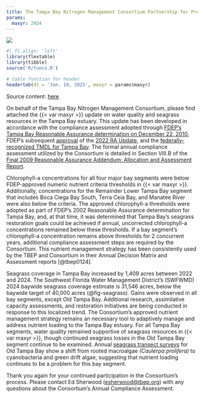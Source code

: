```yaml
---
title: The Tampa Bay Nitrogen Management Consortium Partnership for Progress
params:
  maxyr: 2024
---
```


![](www/header.png)

```r
#| ft.align: 'left'
library(flextable)
library(tibble)
source('R/funcs.R')

# table function for header
headertab(dt = 'Jan. 19, 2025', maxyr = params$maxyr)
```

Source content: [here](https://github.com/tbep-tech/tbnmc-compliance-assessment-2024)

On behalf of the Tampa Bay Nitrogen Management Consortium, please find attached the {{< var maxyr >}} update on water quality and seagrass resources in the Tampa Bay estuary. This update has been developed in accordance with the compliance assessment adopted through [FDEP’s Tampa Bay Reasonable Assurance determination on December 22, 2010](https://drive.google.com/file/d/1wV3w8ack_fLNK3yS-xTR7LTmziNtZ8CN/view?usp=share_link), FDEP’s subsequent [approval](https://drive.google.com/file/d/1IIloBN5RoZPB6vgWzEjmMQyFjFL3fq0Y/view?usp=share_link) of the [2022 RA Update](https://drive.google.com/file/d/18HHMx4U6vHNrFyepEFuoTJ_sEKyTA_gu/view), and the [federally-recognized TMDL for Tampa Bay](https://drive.google.com/file/d/18_W1qKT2I0j9m0mLC7wWjndSNR-0iWEF/view?usp=share_link). The formal annual compliance assessment utilized by the Consortium is detailed in Section VIII.B of the [Final 2009 Reasonable Assurance Addendum: Allocation and Assessment Report](https://drive.google.com/file/d/10IjJAfcGFf007a5VdPXAUtUi4dx-cmsA/view).

Chlorophyll-a concentrations for all four major bay segments were below FDEP-approved numeric nutrient criteria thresholds in {{< var maxyr >}}.  Additionally, concentrations for the Remainder Lower Tampa Bay segment that includes Boca Ciega Bay South, Terra Ceia Bay, and Manatee River were also below the criteria. The approved chlorophyll-a thresholds were adopted as part of FDEP’s 2002 Reasonable Assurance determination for Tampa Bay, and, at that time, it was determined that Tampa Bay’s seagrass restoration goals could be achieved if annual, uncorrected chlorophyll-a concentrations remained below these thresholds. If a bay segment’s chlorophyll-a concentration remains above thresholds for 2 concurrent years, additional compliance assessment steps are required by the Consortium. This nutrient management strategy has been consistently used by the TBEP and Consortium in their Annual Decision Matrix and Assessment reports [@tbep0124].

Seagrass coverage in Tampa Bay increased by 1,409 acres between 2022 and 2024. The Southwest Florida Water Management District's (SWFWMD) 2024 baywide seagrass coverage estimate is 31,546 acres, below the baywide target of 40,000 acres (@fig-seagrass). Gains were observed in all bay segments, except Old Tampa Bay. Additional research, assimilative capacity assessments, and restoration initiatives are being conducted in response to this localized trend.  The Consortium’s approved nutrient management strategy remains an necessary tool to adaptively manage and address nutrient loading to the Tampa Bay estuary. For all Tampa Bay segments, water quality remained supportive of seagrass resources in {{< var maxyr >}}, though continued seagrass losses in the Old Tampa Bay segment continue to be examined.  Annual [seagrass transect surveys](https://shiny.tbep.org/seagrasstransect-dash) for Old Tampa Bay show a shift from rooted macroalgae *(Caulerpa prolifera)* to cyanobacteria and green drift algae, suggesting that nutrient loading continues to be a problem for this bay segment.

Thank you again for your continued participation in the Consortium’s process.  Please contact Ed Sherwood ([esherwood@tbep.org](mailto:esherwood@tbep.org)) with any questions about the Consortium’s Annual Compliance Assessment.
